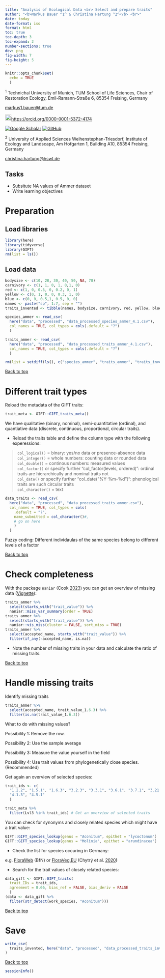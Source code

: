 ```yaml
---
title: "Analysis of Ecological Data <br> Select and prepare traits"
author: "<b>Markus Bauer ^1^ & Christina Hartung ^2^</b> <br>"
date: today
date-format: iso
format: html
toc: true
toc-depth: 3
toc-expand: 2
number-sections: true
dev: png
fig-width: 7
fig-height: 5
---
```


```r
knitr::opts_chunk$set(
  echo = TRUE
  )
```

^1^ Technichal University of Munich, TUM School of Life Sciences, Chair of Restoration Ecology, Emil-Ramann-Straße 6, 85354 Freising, Germany

[markus1.bauer\@tum.de](mailto:markus1.bauer@tum.de)

<img src="https://info.orcid.org/wp-content/uploads/2019/11/orcid_16x16.png" alt="ORCID logo" width="20" height="20"/><https://orcid.org/0000-0001-5372-4174>

[![Google Scholar](https://img.shields.io/badge/Google%20Scholar-4285F4?style=for-the-badge&logo=google-scholar&logoColor=white)](https://scholar.google.de/citations?user=oHhmOkkAAAAJ&hl=de&oi=ao)
[![GitHub](https://img.shields.io/badge/github-%23121011.svg?style=for-the-badge&logo=github&logoColor=white)](https://github.com/markus1bauer)

^2^ University of Applied Sciences Weihenstephan-Triesdorf, Institute of Ecology and Landscape, Am Hofgarten 1, Building A10, 85354 Freising, Germany

[christina.hartung\@hswt.de](mailto:christina.hartung@hswt.de)

::: {.content-hidden when-format="html"}

# Tasks

* Subsitute NA values of Ammer dataset
* Write learning objectives

:::

# Preparation

## Load libraries

```r
library(here)
library(tidyverse)
library(GIFT)
rm(list = ls())
```

## Load data

```r
bodysize <- c(10, 20, 30, 40, 50, NA, 70)
carnivory <- c(1, 1, 0, 1, 0,1, 0)
red <- c(1, 0, 0.5, 0, 0.2, 0, 1)
yellow <- c(0, 1, 0, 0, 0.3, 1, 0)
blue <- c(0, 0, 0.5,1, 0.5, 0, 0)
names <- paste("sp", 1:7, sep = "")
traits_invented <- tibble(names, bodysize, carnivory, red, yellow, blue)

species_ammer <- read_csv(
  here("data", "processed", "data_processed_species_ammer_4.1.csv"),
  col_names = TRUE, col_types = cols(.default = "?")
  )

traits_ammer <- read_csv(
  here("data", "processed", "data_processed_traits_ammer_4.1.csv"),
  col_names = TRUE, col_types = cols(.default = "?")
  )

rm(list = setdiff(ls(), c("species_ammer", "traits_ammer", "traits_invented")))
```

<a href="#top">Back to top</a>

# Different trait types

Reload the metadata of the GIFT traits:

```r
trait_meta <- GIFT::GIFT_traits_meta()
```

We have qualitative (binary, nominal), semi-quantitative (ordinal), and quantiative data (discrete, continuous, proportional, circular traits).

* Reload the traits table and define the column type with the following experessions:

> `col_logical()` = binary: yes/no data or presence-absence data<br>
`col_integer()` = whole numbers: counting data or rounded data<br>
`col_double()` = continous numbers: measured values<br>
`col_factor()` or specify further "col_factor(levels, ordered)": ordinal traits are hierarchically and nominal traits not<br>
`col_date()` or specify further "col_date("%Y-%m-%d")": phenological traits are such circular traits<br>
`col_character()` = text

```r
data_traits <- read_csv(
  here("data", "processed", "data_processed_traits_ammer.csv"),
  col_names = TRUE, col_types = cols(
    .default = "?",
    name_submitted = col_character()#,
    # go on here
    )
  )
```

Fuzzy coding: Different individaulas of the same species belong to different levels of a factor

<a href="#top">Back to top</a>

# Check completeness

With the package `naniar` (Cook [2023](https://doi.org/10.18637/jss.v105.i07)) you can get an overview of missing data ([Vignette](https://naniar.njtierney.com/)):

```r
traits_ammer %>%
  select(starts_with("trait_value")) %>%
  naniar::miss_var_summary(order = TRUE)
traits_ammer %>%
  select(starts_with("trait_value")) %>%
  naniar::vis_miss(cluster = FALSE, sort_miss = TRUE)
traits_ammer %>%
  select(accepted_name, starts_with("trait_value")) %>%
  filter(if_any(-accepted_name, is.na))
```

* Note the number of missing traits in your data and calculate the ratio of missing traits.

<a href="#top">Back to top</a>

# Handle missing traits

Identify missing traits

```r
traits_ammer %>%
  select(accepted_name, trait_value_1.6.3) %>%
  filter(is.na(trait_value_1.6.3))
```

What to do with missing values?

Possibility 1: Remove the row.

Possibility 2: Use the sample average

Possibility 3: Measure the value yourself in the field

Possibility 4: Use trait values from phylogenetically close species. (Recommended)

Get again an overview of selected species:

```r
trait_ids <- c(
  "1.2.2", "1.5.1", "1.6.3", "3.2.3", "3.3.1", "3.6.1", "3.7.1", "3.21.1",
  "4.1.3", "4.5.1"
  )

trait_meta %>%
  filter(Lvl3 %in% trait_ids) # Get an overview of selected traits
```
You can check for synonyms and closely related species which might have a trait value:

```r
GIFT::GIFT_species_lookup(genus = "Aconitum", epithet = "lycoctonum")
GIFT::GIFT_species_lookup(genus = "Molinia", epithet = "arundinacea")
```

* Check the list for species occuring in Germany:

e.g. [FloraWeb](https://www.floraweb.de/php/systematik1.php?suchnr=61135) (BfN) or  [FloraVeg.EU](https://floraveg.eu/taxon/) (Chytrý et al. [2020](https://doi.org/10.1111/avsc.12519))

* Search for the trait values of closely related species:

```r
data_gift <- GIFT::GIFT_traits(
  trait_IDs = trait_ids,
  agreement = 0.66, bias_ref = FALSE, bias_deriv = FALSE
  )
(data <- data_gift %>%
  filter(str_detect(work_species, "Aconitum")))
```

<a href="#top">Back to top</a>

# Save

```r
write_csv(
  traits_invented, here("data", "processed", "data_processed_traits_invented_4.2.csv")
)
```

<a href="#top">Back to top</a>

```r
sessionInfo()
```
